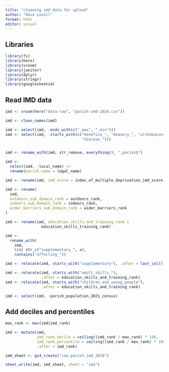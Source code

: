 ```yaml
---
title: "cleaning imd data for upload"
author: "Dave Lovell"
format: html
editor: visual
---
```


## Libraries

```r
library(fs)
library(here)
library(vroom)
library(janitor)
library(dplyr)
library(stringr)
library(googlesheets4)
```

## Read IMD data

```r
imd <- vroom(here("data-raw", "parish-imd-2019.csv"))

imd <- clean_names(imd)

imd <- select(imd, -ends_with(c("_max", "_min")))
imd <- select(imd, -starts_with(c("benefice_", "deanery_", "archdeaconry_",
                                  "diocese_")))


imd <- rename_with(imd, str_remove, everything(), "_parish$")

imd <-
  select(imd, -local_name) |> 
  rename(parish_name = legal_name)

imd <- rename(imd, imd_score = index_of_multiple_deprivation_imd_score)

imd <- rename(
  imd,
  outdoors_sub_domain_rank = outdoors_rank,
  indoors_sub_domain_rank = indoors_rank,
  wider_barriers_sub_domain_rank = wider_barriers_rank
)

imd <- rename(imd, education_skills_and_training_rank = 
                education_skills_training_rank)

imd <- 
  rename_with(
    imd, 
    \(x) str_c("supplementary_", x),
    contains("affecting_"))

imd <- relocate(imd, starts_with("supplementary"), .after = last_col())

imd <- relocate(imd, starts_with("adult_skills_"), 
                .after = education_skills_and_training_rank)
imd <- relocate(imd, starts_with("children_and_young_people"),
                .after = education_skills_and_training_rank)

imd <- select(imd, -parish_population_2021_census)
```

## Add deciles and percentiles

```r
max_rank <- max(imd$imd_rank)

imd <- mutate(imd,
              imd_rank_decile = ceiling((imd_rank / max_rank) * 10),
              imd_rank_percentile = ceiling((imd_rank / max_rank) * 100),
              .after = imd_rank)
```

```r

imd_sheet <- gs4_create("coe_parish_imd_2019")

sheet_write(imd, imd_sheet, sheet = "imd")
```

